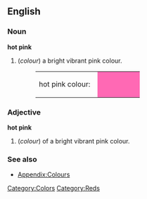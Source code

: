 ==English==

===Noun===
'''hot pink'''
#(''colour'') a bright vibrant pink colour.
#:<table><tr><td>hot pink colour: &nbsp;</td><td bgcolor="#FF69B4" width="80">&nbsp; </td></tr></table>

===Adjective===
'''hot pink'''
#(''colour'') of a bright vibrant pink colour.

===See also===
*[[Wiktionary_Appendix:Colours|Appendix:Colours]]

[[Category:Colors]]
[[Category:Reds]]